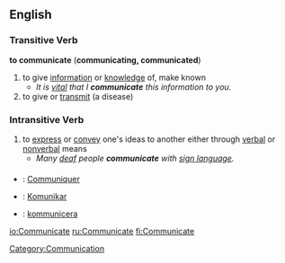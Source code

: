 ==English==
===Transitive Verb===
'''to communicate''' ('''communicating, communicated''')
# to give [[information]] or [[knowledge]] of, make known
#*''It is [[vital]] that I '''communicate''' this information to you.''
# to give or [[transmit]] (a disease)

===Intransitive Verb===
# to [[express]] or [[convey]] one's ideas to another either through [[verbal]] or [[nonverbal]] means
#*''Many [[deaf]] people '''communicate''' with [[sign language]].''

===={{trans}}====

* {{fr}} : [[Communiquer]]
* {{io}} : [[Komunikar]]
* {{sv}} : [[kommunicera]]

[[Category:Communication]]

[[io:Communicate]]
[[ru:Communicate]]
[[fi:Communicate]]